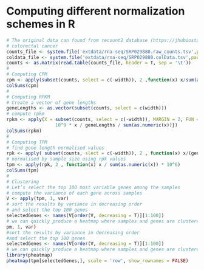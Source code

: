 # Computing different normalization schemes in R
```r
# The original data can found from recount2 database (https://jhubiostatistics.shinyapps.io/recount/) using SRA project code SRP029880.
# colorectal cancer
counts_file <- system.file('extdata/rna-seq/SRP029880.raw_counts.tsv',package = 'compGenomRData')
coldata_file <- system.file('extdata/rna-seq/SRP029880.colData.tsv',package = 'compGenomRData')
counts <- as.matrix(read.table(counts_file, header = T, sep = '\t'))
#
# Computing CPM
cpm <- apply(subset(counts, select = c(-width)), 2 ,function(x) x/sum(as.numeric(x)) * 10^6)
colSums(cpm)
#
# Computing RPKM
# Create a vector of gene lengths
geneLengths <- as.vector(subset(counts, select = c(width)))
# compute rpkm
rpkm <- apply(X = subset(counts, select = c(-width)), MARGIN = 2, FUN = function(x) {
                  10^9 * x / geneLengths / sum(as.numeric(x))})
colSums(rpkm)
#
# Computing TPM
# find gene length normalised values
rpk <- apply( subset(counts, slect = c(-width)), 2 , function(x) x/(geneLengths/1000))
# normalised by sample size using rpk values
tpm <- apply(rpk, 2 , function(x) x / sum(as.numeric(x)) * 10^6)
colSums(tpm)
#
# Clustering
# Let’s select the top 100 most variable genes among the samples
# compute the variance of each gene across samples
V <- apply(tpm, 1, var)
# sort the results by variance in decreasing order
# and select the top 100 genes
selectedGenes <- names(V[order(V, decreasing = T)][1:100])
# we can quickly produce a heatmap where samples and genes are clustered
pm, 1, var)
#sort the results by variance in decreasing order
#and select the top 100 genes
selectedGenes <- names(V[order(V, decreasing = T)][1:100])
# we can quickly produce a heatmap where samples and genes are clustered
library(pheatmap)
pheatmap(tpm[selectedGenes,], scale = 'row', show_rownames = FALSE)















```
#
